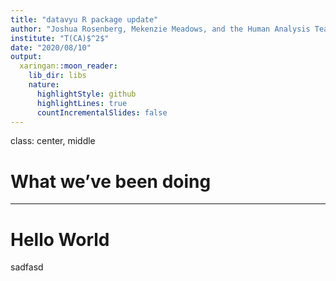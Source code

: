 ```yaml
---
title: "datavyu R package update"
author: "Joshua Rosenberg, Mekenzie Meadows, and the Human Analysis Team"
institute: "T(CA)$^2$"
date: "2020/08/10"
output:
  xaringan::moon_reader:
    lib_dir: libs
    nature:
      highlightStyle: github
      highlightLines: true
      countIncrementalSlides: false
---
```


class: center, middle

# What we've been doing

---

# Hello World

sadfasd
